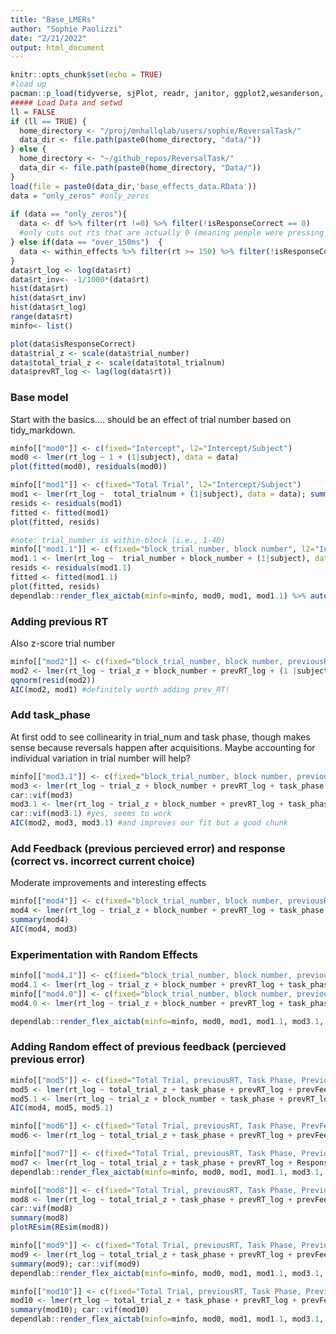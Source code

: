 ```yaml
---
title: "Base_LMERs"
author: "Sophie Paolizzi"
date: "2/21/2022"
output: html_document
---
```


```r
knitr::opts_chunk$set(echo = TRUE)
#load up
pacman::p_load(tidyverse, sjPlot, readr, janitor, ggplot2,wesanderson, cowplot, flextable, plotly, emmeans, lme4, qualtRics, sjPlot, circular, pracma, cowplot, psych, lattice)
##### Load Data and setwd
ll = FALSE
if (ll == TRUE) {
  home_directory <- "/proj/mnhallqlab/users/sophie/ReversalTask/"
  data_dir <- file.path(paste0(home_directory, "data/"))
} else {
  home_directory <- "~/github_repos/ReversalTask/"
  data_dir <- file.path(paste0(home_directory, "Data/"))
}
load(file = paste0(data_dir,'base_effects_data.RData'))
data = "only_zeros" #only_zeros
  
if (data == "only_zeros"){
  data <- df %>% filter(rt !=0) %>% filter(!isResponseCorrect == 0)
  #only cuts out rts that are actually 0 (meaning people were pressing at exactly 50ms): about 394 trials. This leaves things weird-looking
} else if(data == "over_150ms")  {
  data <- within_effects %>% filter(rt >= 150) %>% filter(!isResponseCorrect == 0) # cuts out rts that are less than 150 (meaning people were pressing at 100ms of the stimuli being presented; These data looked the most normal) - this keeps 91% of the data in (cutting only another 400 trials or so): I don;'t want to totally lose peoplew ho are sticky, so I want to cut as little as possible
}
data$rt_log <- log(data$rt)
data$rt_inv<- -1/1000*(data$rt)
hist(data$rt)
hist(data$rt_inv)
hist(data$rt_log)
range(data$rt)
minfo<- list()
```

```r
plot(data$isResponseCorrect)
data$trial_z <- scale(data$trial_number)
data$total_trial_z <- scale(data$total_trialnum)
data$prevRT_log <- lag(log(data$rt))
```

### Base model
Start with the basics.... should be an effect of trial number based on tidy_markdown. 
```r
minfo[["mod0"]] <- c(fixed="Intercept", l2="Intercept/Subject")
mod0 <- lmer(rt_log ~ 1 + (1|subject), data = data)
plot(fitted(mod0), residuals(mod0))

minfo[["mod1"]] <- c(fixed="Total Trial", l2="Intercept/Subject")
mod1 <- lmer(rt_log ~  total_trialnum + (1|subject), data = data); summary(mod1)
resids <- residuals(mod1)
fitted <- fitted(mod1)
plot(fitted, resids)

#note: trial_number is within-block (i.e., 1-40)
minfo[["mod1.1"]] <- c(fixed="block_trial_number, block number", l2="Intercept/Subject")
mod1.1 <- lmer(rt_log ~  trial_number + block_number + (1|subject), data = data); summary(mod1)
resids <- residuals(mod1.1)
fitted <- fitted(mod1.1)
plot(fitted, resids)
dependlab::render_flex_aictab(minfo=minfo, mod0, mod1, mod1.1) %>% autofit()
```

### Adding previous RT
Also z-score trial number
```r
minfo[["mod2"]] <- c(fixed="block_trial_number, block number, previousRT", l2="Intercept/Subject")
mod2 <- lmer(rt_log ~ trial_z + block_number + prevRT_log + (1 |subject), data = data); summary(mod2) #big effects
qqnorm(resid(mod2))
AIC(mod2, mod1) #definitely worth adding prev_RT!

```


### Add task_phase
At first odd to see collinearity in trial_num and task phase, though makes sense because reversals happen after acquisitions. Maybe accounting for individual variation in trial number will help? 

```r
minfo[["mod3.1"]] <- c(fixed="block_trial_number, block number, previousRT, Task Phase", l2="Intercept, Trial_z /Subject")
mod3 <- lmer(rt_log ~ trial_z + block_number + prevRT_log + task_phase + (1 |subject), data = data); 
car::vif(mod3)
mod3.1 <- lmer(rt_log ~ trial_z + block_number + prevRT_log + task_phase + (1 + trial_z |subject), data = data); 
car::vif(mod3.1) #yes, seems to work
AIC(mod2, mod3, mod3.1) #and improves our fit but a good chunk
```

### Add Feedback (previous percieved error) and response (correct vs. incorrect current choice)
Moderate improvements and interesting effects
```r
minfo[["mod4"]] <- c(fixed="block_trial_number, block number, previousRT, Task Phase, Previous Feedback", l2="Intercept, Trial_z /Subject")
mod4 <- lmer(rt_log ~ trial_z + block_number + prevRT_log + task_phase + prevFeedback + (1 + trial_z |subject), data = data)
summary(mod4)
AIC(mod4, mod3)
```

### Experimentation with Random Effects

```r
minfo[["mod4.1"]] <- c(fixed="block_trial_number, block number, previousRT, Task Phase, Previous Feedback, Response", l2="Intercept, Trial_z /Subject")
mod4.1 <- lmer(rt_log ~ trial_z + block_number + prevRT_log + task_phase + prevFeedback + Response + (1 + trial_z |subject), data = data)
minfo[["mod4.0"]] <- c(fixed="block_trial_number, block number, previousRT, Task Phase, Previous Feedback*Response", l2="Intercept, Trial_z /Subject")
mod4.0 <- lmer(rt_log ~ trial_z + block_number + prevRT_log + task_phase + prevFeedback*Response + (1 + trial_z |subject), data = data)

dependlab::render_flex_aictab(minfo=minfo, mod0, mod1, mod1.1, mod3.1, mod4, mod4.1, mod4.2) %>% autofit()
```


### Adding Random effect of previous feedback (percieved previous error)

```r
minfo[["mod5"]] <- c(fixed="Total Trial, previousRT, Task Phase, Previous Feedback", l2="Intercept, Total Trial, previous Feedback /Subject")
mod5 <- lmer(rt_log ~ total_trial_z + task_phase + prevRT_log + prevFeedback + (1 + total_trial_z + prevFeedback |subject), data = data);
mod5.1 <- lmer(rt_log ~ trial_z + block_number + task_phase + prevRT_log + prevFeedback + (1 + trial_z + prevFeedback |subject), data = data);
AIC(mod4, mod5, mod5.1)
```

```r
minfo[["mod6"]] <- c(fixed="Total Trial, previousRT, Task Phase, PrevFeedback", l2="Intercept, Total Trial,prevFeedback previousRT /Subject")
mod6 <- lmer(rt_log ~ total_trial_z + task_phase + prevRT_log + prevFeedback + (1 + total_trial_z + prevFeedback + prevRT_log |subject), data = data);
```

```r
minfo[["mod7"]] <- c(fixed="Total Trial, previousRT, Task Phase, Previous Feedback", l2="Intercept, Total Trial, previousRT /Subject")
mod7 <- lmer(rt_log ~ total_trial_z + task_phase + prevRT_log + Response*prevFeedback + (1 + total_trial_z + prevRT_log |subject), data = data);
dependlab::render_flex_aictab(minfo=minfo, mod0, mod1, mod1.1, mod3.1, mod4, mod4.1,mod5,mod6, mod7) %>% autofit()
```


```r
minfo[["mod8"]] <- c(fixed="Total Trial, previousRT, Task Phase, Previous Feedback*Response", l2="Intercept, Total Trial, previousRT /Subject")
mod8 <- lmer(rt_log ~ total_trial_z + task_phase + prevRT_log + prevFeedback + (1 + total_trial_z + prevFeedback + prevRT_log |subject) + (1 |subject:task_phase), data = data);
car::vif(mod8)
summary(mod8)
plotREsim(REsim(mod8))
```



```r
minfo[["mod9"]] <- c(fixed="Total Trial, previousRT, Task Phase, Previous Feedback", l2="Intercept, Total Trial, previousRT /Subject")
mod9 <- lmer(rt_log ~ total_trial_z + task_phase + prevRT_log + prevFeedback + gen + (1 + total_trial_z + prevRT_log + prevFeedback |subject) + (1 |subject:task_phase), data = data);
summary(mod9); car::vif(mod9)
dependlab::render_flex_aictab(minfo=minfo, mod0, mod1, mod1.1, mod3.1, mod4, mod4.1,mod5,mod6, mod7, mod8, mod9) %>% autofit()

```


```r
minfo[["mod10"]] <- c(fixed="Total Trial, previousRT, Task Phase, Previous Feedback", l2="Intercept, Total Trial, previousRT /Subject")
mod10 <- lmer(rt_log ~ total_trial_z + task_phase + prevRT_log + prevFeedback + gen + PSWQ_Tot + PAI_AI + (1 + total_trial_z + prevRT_log + prevFeedback |subject) + (1 |subject:task_phase), data = data);
summary(mod10); car::vif(mod10)
dependlab::render_flex_aictab(minfo=minfo, mod0, mod1, mod1.1, mod3.1, mod4, mod4.1,mod5,mod6, mod7, mod8, mod9, mod10) %>% autofit()

```




